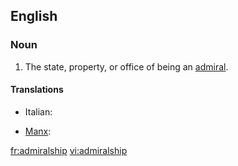 ==English==

===Noun===
{{en-noun}}

#The state, property, or office of being an [[admiral]].

====Translations====
{{trans-top}}
* Italian: {{t|it|ammiragliato|m}}
{{trans-mid}}
* [[Manx]]: {{t|gv|ard-marraghys|m}}
{{trans-bottom}}

[[fr:admiralship]]
[[vi:admiralship]]